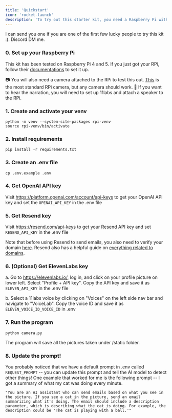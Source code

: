```yaml
---
title: 'Quickstart'
icon: 'rocket-launch'
description: 'To try out this starter kit, you need a Raspberry Pi with a camera module, optional a speaker module depending on your use case.'
---
```


I can send you one if you are one of the first few lucky people to try this kit :). Discord DM me.

### 0. Set up your Raspberry Pi

This kit has been tested on Raspberry Pi 4 and 5. If you just got your RPi, follow their [documentations](https://www.raspberrypi.com/documentation/computers/getting-started.html) to set it up.

📷 You will also need a camera attached to the RPi to test this out. [This](https://www.adafruit.com/product/5657) is the most standard RPi camera, but any camera should work.
📢 If you want to hear the narration, you will need to set up 11labs and attach a speaker to the RPi.

### 1. Create and activate your venv

```
python -m venv --system-site-packages rpi-venv
source rpi-venv/bin/activate
```

### 2. Install requirements

```
pip install -r requirements.txt
```

### 3. Create an .env file

```
cp .env.example .env
```

### 4. Get OpenAI API key

Visit https://platform.openai.com/account/api-keys to get your OpenAI API key and set the `OPENAI_API_KEY` in the .env file

### 5. Get Resend key

Visit https://resend.com/api-keys to get your Resend API key and set `RESEND_API_KEY` in the .env file

Note that before using Resend to send emails, you also need to verify your domain [here](https://resend.com/domains). Resend also has a helpful guide on [everything related to domains](https://resend.com/docs/dashboard/domains/introduction).

### 6. (Optional) Get ElevenLabs key

a. Go to https://elevenlabs.io/, log in, and click on your profile picture on lower left. Select "Profile + API key". Copy the API key and save it as `ELEVEN_API_KEY` in the .env file

b. Select a 11labs voice by clicking on "Voices" on the left side nav bar and navigate to "VoiceLab". Copy the voice ID and save it as `ELEVEN_VOICE_ID_VOICE_ID` in .env

### 7. Run the program

```
python camera.py
```

The program will save all the pictures taken under /static folder.

### 8. Update the prompt!

You probably noticed that we have a default prompt in .env called `REQUEST_PROMPT` -- you can update this prompt and tell the AI model to detect other things! One example that worked for me is the following prompt -- I got a summary of what my cat was doing every minute.

`"You are an AI assistant who can send emails based on what you see in the picture.
   If you see a cat in the picture, send an email summarizing what it's doing. The email should include a description parameter, which is describing what the cat is doing.
   For example, the description could be 'The cat is playing with a ball.'"`
